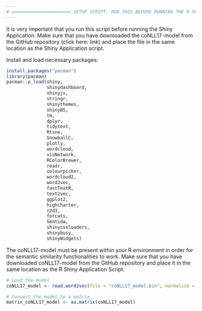 ```yaml
---
# ====================== SETUP SCRIPT: RUN THIS BEFORE RUNNING THE R SHINY APP ============================== #
---
```


It is very important that you run this script before running the Shiny Application. Make sure that you have downloaded the coNLL17-model from the GitHub repository (click here: link) and place the file in the same location as the Shiny Application script. 

Install and load necessary packages:
```r
install.packages("pacman")
library(pacman)
pacman::p_load(shiny, 
               shinydashboard, 
               shinyjs, 
               stringr, 
               shinythemes,
               shinyBS,
               tm, 
               dplyr, 
               tidytext,
               Rtsne,
               SnowballC,
               plotly, 
               wordcloud, 
               visNetwork, 
               RColorBrewer, 
               readr, 
               colourpicker, 
               wordcloud2, 
               word2vec,
               fastTextR, 
               text2vec,
               ggplot2,
               highcharter,
               r2d3,
               forcats,
               Sentida,
               shinycssloaders,
               shinybusy,
               shinyWidgets)

```

The coNLL17-model must be present within your R environment in order for the semantic similarity functionalities to work. Make sure that you have downloaded coNLL17-model from the GitHub repository and place it in the same location as the R Shiny Application Script.
```r
# Load the model
coNLL17_model <- read.word2vec(file = "coNLL17_model.bin", normalize = TRUE)

# Convert the model to a matrix
matrix_coNLL17_model <- as.matrix(coNLL17_model)

```


